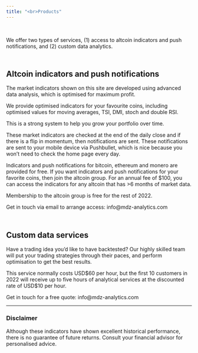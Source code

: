 ```yaml
---
title: "<br>Products"
---
```


<br>

We offer two types of services, (1) access to altcoin indicators and push notifications, and (2) custom data analytics.

## <br> Altcoin indicators and push notifications

The market indicators shown on this site are developed using advanced data analysis,
which is optimised for maximum profit.

We provide optimised indicators for your favourite coins, including optimised values
for moving averages, TSI, DMI, stoch and double RSI.

This is a strong system to help you grow your portfolio over time.

These market indicators are checked at the end of the daily close and if there is a flip in
momentum, then notifications are sent.
These notifications are sent to your mobile device via Pushbullet, which is nice
because you won't need to check the home page every day.

Indicators and push notifications for bitcoin, ethereum and monero are provided for free.
If you want indicators and push notifications for your favorite coins, then join the altcoin group.
For an annual fee of $100, you can access the indicators for any altcoin that has >6 months of market data.

Membership to the altcoin group is free for the rest of 2022.

Get in touch via email to arrange access: info@mdz-analytics.com

## <br> Custom data services

Have a trading idea you'd like to have backtested?
Our highly skilled team will put your trading strategies through their paces, and perform optimisation to get the best results.

This service normally costs USD$60 per hour, but the first 10 customers in 2022 will receive up to five
hours of analytical services at the discounted rate of USD$10 per hour.

Get in touch for a free quote: info@mdz-analytics.com

<hr>

### Disclaimer

Although these indicators have shown excellent historical performance, there is no guarantee of future returns.
Consult your financial advisor for personalised advice.
